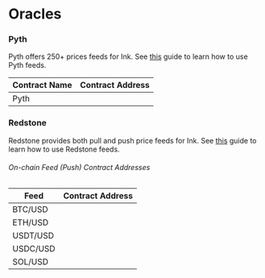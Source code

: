
# Oracles

### Pyth

Pyth offers 250+ prices feeds for Ink.
See [this](https://docs.pyth.network/price-feeds/getting-started) guide to learn how to use Pyth feeds.

| Contract Name     | Contract Address                                                                                                                                      |
| ----------------- | ----------------------------------------------------------------------------------------------------------------------------------------------------- |
| Pyth              | <CopyableCode code="0x2880aB155794e7179c9eE2e38200202908C17B43" href="https://explorer-sepolia.inkonchain.com/address/0x2880aB155794e7179c9eE2e38200202908C17B43?tab=contract" /> |

### Redstone

Redstone provides both pull and push price feeds for Ink. See [this](https://docs.redstone.finance/docs/get-started/supported-chains/) guide to learn how to use Redstone feeds.

###### On-chain Feed (Push) Contract Addresses 

| Feed              | Contract Address                                                                                                                                      |
| ----------------- | ----------------------------------------------------------------------------------------------------------------------------------------------------- |
| BTC/USD           | <CopyableCode code="0xf1454949C6dEdfb500ae63Aa6c784Aa1Dde08A6c" href="https://explorer-sepolia.inkonchain.com/address/0xf1454949C6dEdfb500ae63Aa6c784Aa1Dde08A6c?tab=contract" /> |
| ETH/USD           | <CopyableCode code="0xb4fe9028A4D4D8B3d00e52341F2BB0798860532C" href="https://explorer-sepolia.inkonchain.com/address/0xb4fe9028A4D4D8B3d00e52341F2BB0798860532C?tab=contract" /> |
| USDT/USD          | <CopyableCode code="0xb9D0073aCb296719C26a8BF156e4b599174fe1d5" href="https://explorer-sepolia.inkonchain.com/address/0xb9D0073aCb296719C26a8BF156e4b599174fe1d5?tab=contract" /> |
| USDC/USD          | <CopyableCode code="0xb67047eDF6204F4C81333248dA71F8387050790C" href="https://explorer-sepolia.inkonchain.com/address/0xb67047eDF6204F4C81333248dA71F8387050790C?tab=contract" /> |
| SOL/USD           | <CopyableCode code="0xE94c9f9A1893f23be38A5C0394E46Ac05e8a5f8C" href="https://explorer-sepolia.inkonchain.com/address/0xE94c9f9A1893f23be38A5C0394E46Ac05e8a5f8C?tab=contract" /> |
